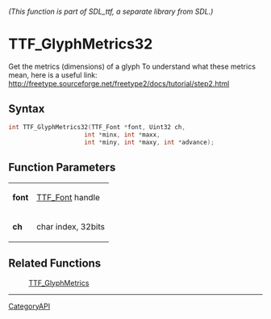 ====== (This function is part of SDL_ttf, a separate library from SDL.) ======
= TTF_GlyphMetrics32 =

Get the metrics (dimensions) of a glyph To understand what these metrics mean, here is a useful link: http://freetype.sourceforge.net/freetype2/docs/tutorial/step2.html 

== Syntax ==

<syntaxhighlight lang='c'>
int TTF_GlyphMetrics32(TTF_Font *font, Uint32 ch,
                     int *minx, int *maxx,
                     int *miny, int *maxy, int *advance);
</syntaxhighlight>

== Function Parameters ==

{|
|'''font'''
|[[TTF_Font]] handle
|-
|'''ch'''
|char index, 32bits
|}

== Related Functions ==

:[[TTF_GlyphMetrics]]

----
[[CategoryAPI]]


